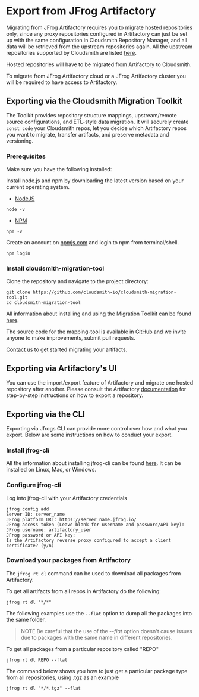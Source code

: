 # Export from JFrog Artifactory

Migrating from JFrog Artifactory requires you to migrate hosted repositories only, since any proxy repositories configured in Artifactory can just be set up with the same configuration in Cloudsmith Repository Manager, and all data will be retrieved from the upstream repositories again. All the upstream repositories supported by Cloudsmith are listed [here](/formats).

Hosted repositories will have to be migrated from Artifactory to Cloudsmith.

To migrate from JFrog Artifactory cloud or a JFrog Artifactory cluster you will be required to have access to Artifactory.

## Exporting via the Cloudsmith Migration Toolkit

The Toolkit provides repository structure mappings, upstream/remote source configurations, and ETL-style data migration. It will securely create `const code` your Cloudsmith repos, let you decide which Artifactory repos you want to migrate, transfer artifacts, and preserve metadata and versioning.

### Prerequisites

Make sure you have the following installed:

Install node.js and npm by downloading the latest version based on your current operating system.

- [NodeJS](https://nodejs.org/en/download)

```shell
node -v
```

- [NPM](https://docs.npmjs.com/downloading-and-installing-node-js-and-npm)

```shell
npm -v
```

Create an account on [npmjs.com](https://www.npmjs.com/) and login to npm from terminal/shell.

```shell
npm login
```

### Install cloudsmith-migration-tool

Clone the repository and navigate to the project directory:

```shell
git clone https://github.com/cloudsmith-io/cloudsmith-migration-tool.git
cd cloudsmith-migration-tool
```

All information about installing and using the Migration Toolkit can be found [here](https://github.com/cloudsmith-io/cloudsmith-migration-tool).

The source code for the mapping-tool is available in [GitHub](https://github.com/cloudsmith-io/cloudsmith-migration-tool) and we invite anyone to make improvements, submit pull requests.

[Contact us](https://cloudsmith.com/company/contact-us) to get started migrating your artifacts.

## Exporting via Artifactory's UI

You can use the import/export feature of Artifactory and migrate one hosted repository after another. Please consult the Artifactory [documentation](https://www.jfrog.com/confluence/display/JFROG/Import+and+Export) for step-by-step instructions on how to export a repository.

## Exporting via the CLI

Exporting via Jfrogs CLI can provide more control over how and what you export. Below are some instructions on how to conduct your export.

### Install jfrog-cli

All the information about installing jfrog-cli can be found [here](https://jfrog.com/getcli/).
It can be installed on Linux, Mac, or Windows.

### Configure jfrog-cli

Log into jfrog-cli with your Artifactory credentials

```shell
jfrog config add
Server ID: server_name
JFrog platform URL: https://server_name.jfrog.io/
JFrog access token (Leave blank for username and password/API key):
JFrog username: artifactory_user
JFrog password or API key:
Is the Artifactory reverse proxy configured to accept a client certificate? (y/n)
```

### Download your packages from Artifactory

The `jfrog rt dl` command can be used to download all packages from Artifactory.

To get all artifacts from all repos in Artifactory do the following:

```shell
jfrog rt dl "*/*"
```

The following examples use the `--flat` option to dump all the packages into the same folder.

> NOTE
> Be careful that the use of the _--flat_ option doesn't cause issues due to packages with the same name in different repositories.

To get all packages from a particular repository called "REPO"

```shell
jfrog rt dl REPO --flat
```

The command below shows you how to just get a particular package type from all repositories, using .tgz as an example

```shell
jfrog rt dl "*/*.tgz" --flat
```

